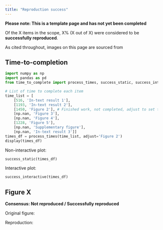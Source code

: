 ```yaml
---
title: "Reproduction success"
---
```


<!-- TODO: Remove this warning once completed assessment -->
**Please note: This is a template page and has not yet been completed**

<!-- TODO: Use skeleton to create page describing reproduction success. If it is subjective (e.g. comparing figures), be sure to explain how you decided that the figure was now successfully reproduced or not -->

Of the X items in the scope, X% (X out of X) were considered to be **successfully reproduced**.

As cited throughout, images on this page are sourced from
<!-- Add @reference -->

## Time-to-completion

```python
import numpy as np
import pandas as pd
from time_to_complete import process_times, success_static, success_interactive

# List of time to complete each item
time_list = [
    [516, 'In-text result 1'],
    [1193, 'In-text result 2'],
    [1450, 'Figure 2'], # Finished work, not completed, adjust to set to NaN
    [np.nan, 'Figure 3'],
    [np.nan, 'Figure 4'],
    [1228, 'Figure 5'],
    [np.nan, 'Supplementary figure'],
    [np.nan, 'In-text result 3']]
times_df = process_times(time_list, adjust='Figure 2')
display(times_df)
```

Non-interactive plot:

```python
success_static(times_df)
```

Interactive plot:

```python
success_interactive(times_df)
```

## Figure X

**Consensus: Not reproduced / Successfully reproduced**

Original figure:

<!-- Image, e.g.
![](../original_study/fig2.jpg){width=80% fig-align="center" .lightbox} -->

Reproduction:

<!-- Image -->
